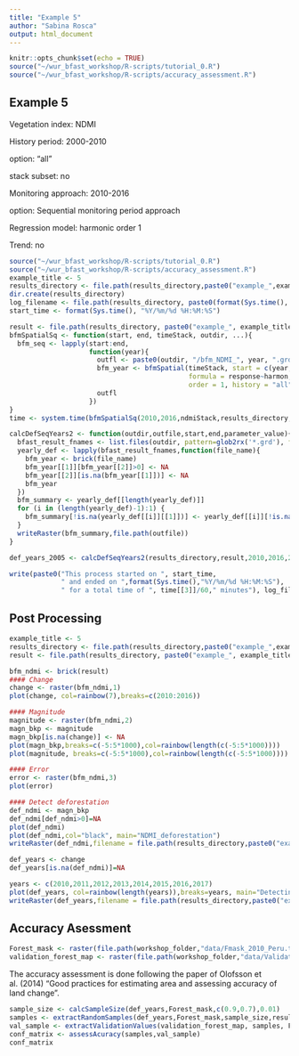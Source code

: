```yaml
---
title: "Example 5"
author: "Sabina Rosca"
output: html_document
---
```


```r
knitr::opts_chunk$set(echo = TRUE)
source("~/wur_bfast_workshop/R-scripts/tutorial_0.R")
source("~/wur_bfast_workshop/R-scripts/accuracy_assessment.R")
```

## Example 5

Vegetation index: NDMI

History period: 2000-2010

option: "all"

stack subset: no

Monitoring approach: 2010-2016

option: Sequential monitoring period approach

Regression model: harmonic order 1

Trend: no

```r
source("~/wur_bfast_workshop/R-scripts/tutorial_0.R")
source("~/wur_bfast_workshop/R-scripts/accuracy_assessment.R")
example_title <- 5
results_directory <- file.path(results_directory,paste0("example_",example_title))
dir.create(results_directory)
log_filename <- file.path(results_directory, paste0(format(Sys.time(), "%Y-%m-%d-%H-%M-%S"), "_example_", example_title, ".log"))
start_time <- format(Sys.time(), "%Y/%m/%d %H:%M:%S")

result <- file.path(results_directory, paste0("example_", example_title, ".grd"))
bfmSpatialSq <- function(start, end, timeStack, outdir, ...){
  bfm_seq <- lapply(start:end,
                    function(year){
                      outfl <- paste0(outdir, "/bfm_NDMI_", year, ".grd")
                      bfm_year <- bfmSpatial(timeStack, start = c(year, 1), monend = c(year + 1, 1),
                                             formula = response~harmon,
                                             order = 1, history = "all", filename = outfl, ...)
                      outfl
                    })
}
time <- system.time(bfmSpatialSq(2010,2016,ndmiStack,results_directory, mc.cores = detectCores()))

calcDefSeqYears2 <- function(outdir,outfile,start,end,parameter_value){
  bfast_result_fnames <- list.files(outdir, pattern=glob2rx('*.grd'), full.names=TRUE)
  yearly_def <- lapply(bfast_result_fnames,function(file_name){
    bfm_year <- brick(file_name)
    bfm_year[[1]][bfm_year[[2]]>0] <- NA
    bfm_year[[2]][is.na(bfm_year[[1]])] <- NA
    bfm_year
  })
  bfm_summary <- yearly_def[[length(yearly_def)]]
  for (i in (length(yearly_def)-1):1) {
    bfm_summary[!is.na(yearly_def[[i]][[1]])] <- yearly_def[[i]][!is.na(yearly_def[[i]][[1]])]
  }
  writeRaster(bfm_summary,file.path(outfile))
}

def_years_2005 <- calcDefSeqYears2(results_directory,result,2010,2016,2005)

write(paste0("This process started on ", start_time,
             " and ended on ",format(Sys.time(),"%Y/%m/%d %H:%M:%S"),
             " for a total time of ", time[[3]]/60," minutes"), log_filename, append=TRUE)
```

## Post Processing

```r
example_title <- 5
results_directory <- file.path(results_directory,paste0("example_",example_title))
result <- file.path(results_directory, paste0("example_", example_title, ".grd"))
```

```r
bfm_ndmi <- brick(result)
#### Change
change <- raster(bfm_ndmi,1)
plot(change, col=rainbow(7),breaks=c(2010:2016))

#### Magnitude
magnitude <- raster(bfm_ndmi,2)
magn_bkp <- magnitude
magn_bkp[is.na(change)] <- NA
plot(magn_bkp,breaks=c(-5:5*1000),col=rainbow(length(c(-5:5*1000))))
plot(magnitude, breaks=c(-5:5*1000),col=rainbow(length(c(-5:5*1000))))

#### Error
error <- raster(bfm_ndmi,3)
plot(error)

#### Detect deforestation
def_ndmi <- magn_bkp
def_ndmi[def_ndmi>0]=NA
plot(def_ndmi)
plot(def_ndmi,col="black", main="NDMI_deforestation")
writeRaster(def_ndmi,filename = file.path(results_directory,paste0("example_",example_title,"_deforestation_magnitude.grd")),overwrite=TRUE)

def_years <- change
def_years[is.na(def_ndmi)]=NA

years <- c(2010,2011,2012,2013,2014,2015,2016,2017)
plot(def_years, col=rainbow(length(years)),breaks=years, main="Detecting deforestation after 2010")
writeRaster(def_years,filename = file.path(results_directory,paste0("example_",example_title,"_deforestation_dates.grd")),overwrite=TRUE)

```

## Accuracy Asessment

```r
Forest_mask <- raster(file.path(workshop_folder,"data/Fmask_2010_Peru.tif"))
validation_forest_map <- raster(file.path(workshop_folder,"data/Validation_forest_2016.tif"))
```

The accuracy assessment is done following the paper of Olofsson et al. (2014) "Good practices for estimating area and assessing accuracy of land change".

```r
sample_size <- calcSampleSize(def_years,Forest_mask,c(0.9,0.7),0.01)
samples <- extractRandomSamples(def_years,Forest_mask,sample_size,results_directory,"samples")
val_sample <- extractValidationValues(validation_forest_map, samples, Forest_mask)
conf_matrix <- assessAcuracy(samples,val_sample)
conf_matrix
```